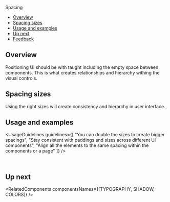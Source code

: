 
<Meta title="Foundations/Spacing" />

<ComponentNameDecorator withFoundationBackground>Spacing</ComponentNameDecorator>

- [Overview](#overview)
- [Spacing sizes](#spacing-sizes)
- [Usage and examples](#usage-and-examples)
- [Up next](#up-next)
- [Feedback](#feedback)

## Overview

Positioning UI should be with taught including the empty space between components.
This is what creates relationships and hierarchy withing the visual controls.

## Spacing sizes

Using the right sizes will create consistency and hierarchy in user interface.

<SpacingSizes />

<TipApplyingSpacing />

## Usage and examples

<UsageGuidelines
  guidelines={[
    "You can double the sizes to create bigger spacings",
    "Stay consistent with paddings and sizes across different UI components",
    "Align all the elements to the same spacing within the components or a page"
  ]}
/>

<Frame className="monday-storybook-spacing_image-container">
  <img className="monday-storybook-spacing_image--menu" src={menuExample} alt="" />
</Frame>

<Frame className="monday-storybook-spacing_image-container">
  <img className="monday-storybook-spacing_image--toolbar" src={toolbarExample} alt="" />
</Frame>

<Frame className="monday-storybook-spacing_image-container ">
  <img className="monday-storybook-spacing_image--tipseen" src={tipseenExample} alt="" />
</Frame>

## Up next

<RelatedComponents componentsNames={[TYPOGRAPHY, SHADOW, COLORS]} />
